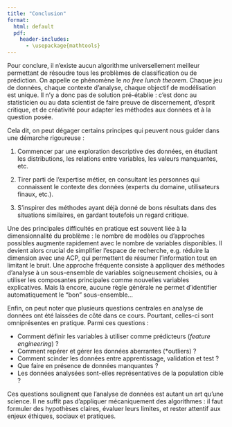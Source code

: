 ```yaml
--- 
title: "Conclusion"
format: 
  html: default
  pdf:
    header-includes:
      - \usepackage{mathtools} 
--- 
```



Pour conclure, il n'existe aucun algorithme universellement meilleur permettant de résoudre tous les problèmes de classification ou de prédiction. On appelle ce phénomène le *no free lunch theorem*. Chaque jeu de données, chaque contexte d’analyse, chaque objectif de modélisation est unique. Il n’y a donc pas de solution pré-établie : c’est donc au statisticien ou au data scientist de faire preuve de discernement, d’esprit critique, et de créativité pour adapter les méthodes aux données et à la question posée.

Cela dit, on peut dégager certains principes qui peuvent nous guider dans une démarche rigoureuse :

1. Commencer par une exploration descriptive des données, en étudiant les distributions, les relations entre variables, les valeurs manquantes, etc.

2. Tirer parti de l'expertise métier, en consultant les personnes qui connaissent le contexte des données (experts du domaine, utilisateurs finaux, etc.).

3. S'inspirer des méthodes ayant déjà donné de bons résultats dans des situations similaires, en gardant toutefois un regard critique.

Une des principales difficultés en pratique est souvent liée à la dimensionnalité du problème : le nombre de modèles ou d'approches possibles augmente rapidement avec le nombre de variables disponibles. Il devient alors crucial de simplifier l'espace de recherche, e.g. réduire la dimension avec une ACP, qui permettent de résumer l'information tout en limitant le bruit. Une approche fréquente consiste à appliquer des méthodes d'analyse à un sous-ensemble de variables soigneusement choisies, ou à utiliser les composantes principales comme nouvelles variables explicatives. Mais là encore, aucune règle générale ne permet d'identifier automatiquement le "bon" sous-ensemble...

Enfin, on peut noter que plusieurs questions centrales en analyse de données ont été laissées de côté dans ce cours. Pourtant, celles-ci sont omniprésentes en pratique. Parmi ces questions :

* Comment définir les variables à utiliser comme prédicteurs (*feature engineering*) ?
* Comment repérer et gérer les données aberrantes (*outliers) ?
* Comment scinder les données entre apprentissage, validation et test ?
* Que faire en présence de données manquantes ?
* Les données analysées sont-elles représentatives de la population cible ?

Ces questions soulignent que l'analyse de données est autant un art qu'une science. Il ne suffit pas d'appliquer mécaniquement des algorithmes : il faut formuler des hypothèses claires, évaluer leurs limites, et rester attentif aux enjeux éthiques, sociaux et pratiques.
